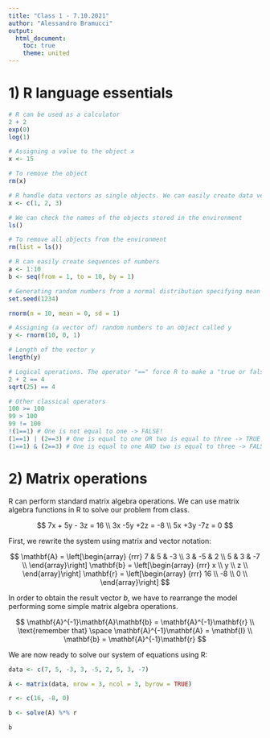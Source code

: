 ```yaml
---
title: "Class 1 - 7.10.2021"
author: "Alessandro Bramucci"
output:
  html_document:
    toc: true
    theme: united
---
```


# 1) R language essentials

```r
# R can be used as a calculator
2 + 2
exp(0)
log(1)

# Assigning a value to the object x
x <- 15

# To remove the object
rm(x)

# R handle data vectors as single objects. We can easily create data vectors
x <- c(1, 2, 3)

# We can check the names of the objects stored in the environment
ls()

# To remove all objects from the environment
rm(list = ls())

# R can easily create sequences of numbers
a <- 1:10 
b <- seq(from = 1, to = 10, by = 1)

# Generating random numbers from a normal distribution specifying mean and standard deviation; to obtain the same results we must set the same seed
set.seed(1234)

rnorm(n = 10, mean = 0, sd = 1)

# Assigning (a vector of) random numbers to an object called y
y <- rnorm(10, 0, 1)

# Length of the vector y
length(y)

# Logical operations. The operator "==" force R to make a "true or false" judgment
2 + 2 == 4
sqrt(25) == 4

# Other classical operators
100 >= 100
99 > 100
99 != 100
!(1==1) # One is not equal to one -> FALSE!
(1==1) | (2==3) # One is equal to one OR two is equal to three -> TRUE!
(1==1) & (2==3) # One is equal to one AND two is equal to three -> FALSE!
```

# 2) Matrix operations

R can perform standard matrix algebra operations. We can use matrix algebra functions in R to solve our problem from class.

$$
7x + 5y - 3z = 16 \\
3x -5y +2z	= -8 \\
5x +3y -7z = 0
$$

First, we rewrite the system using matrix and vector notation:

$$
\mathbf{A} = \left[\begin{array}
{rrr}
7 & 5 & -3 \\
3 & -5 & 2 \\
5 & 3 & -7 \\
\end{array}\right]
\mathbf{b} = \left[\begin{array}
{rrr}
x \\
y \\
z \\
\end{array}\right]
\mathbf{r} = \left[\begin{array}
{rrr}
16 \\
-8 \\
0 \\
\end{array}\right]
$$

In order to obtain the result vector *b*, we have to rearrange the model performing some simple matrix algebra operations.

$$
\mathbf{A}^{-1}\mathbf{A}\mathbf{b} = \mathbf{A}^{-1}\mathbf{r} \\
\text{remember that} \space \mathbf{A}^{-1}\mathbf{A} = \mathbf{I} \\
\mathbf{b} = \mathbf{A}^{-1}\mathbf{r}
$$ 

We are now ready to solve our system of equations using R:

```r
data <- c(7, 5, -3, 3, -5, 2, 5, 3, -7)

A <- matrix(data, nrow = 3, ncol = 3, byrow = TRUE)

r <- c(16, -8, 0)

b <- solve(A) %*% r

b
```
